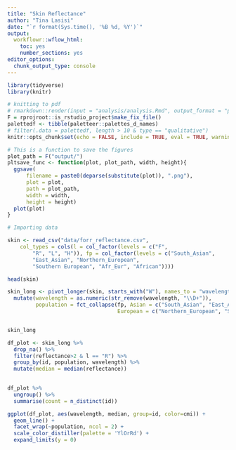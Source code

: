 ```yaml
---
title: "Skin Reflectance"
author: "Tina Lasisi"
date: "`r format(Sys.time(), '%B %d, %Y')`"
output:
  workflowr::wflow_html:
    toc: yes
    number_sections: yes
editor_options:
  chunk_output_type: console
---
```


```r
library(tidyverse)
library(knitr)

# knitting to pdf
# rmarkdown::render(input = "analysis/analysis.Rmd", output_format = "pdf_document", output_dir = "output")
F = rprojroot::is_rstudio_project$make_fix_file()
palettedf <- tibble(paletteer::palettes_d_names)
# filter(.data = palettedf, length > 10 & type == "qualitative")
knitr::opts_chunk$set(echo = FALSE, include = TRUE, eval = TRUE, warning = FALSE, message = FALSE, fig.retina = 2, fig.width = 8, fig.height = 6, out.width = "100%")
```


```r
# This is a function to save the figures
plot_path = F("output/")
pltsave_func <- function(plot, plot_path, width, height){
  ggsave(
      filename = paste0(deparse(substitute(plot)), ".png"),
      plot = plot, 
      path = plot_path,
      width = width,
      height = height)
  plot(plot)
}
```

```r
# Importing data

skin <- read_csv("data/forr_reflectance.csv", 
    col_types = cols(l = col_factor(levels = c("F", 
        "R", "L", "H")), fp = col_factor(levels = c("South_Asian", 
        "East_Asian", "Northern_European", 
        "Southern European", "Afr_Eur", "African"))))

head(skin)

```


```r

skin_long <- pivot_longer(skin, starts_with("W"), names_to = "wavelength", values_to = "reflectance")%>% 
  mutate(wavelength = as.numeric(str_remove(wavelength, "\\D+")),
         population = fct_collapse(fp, Asian = c("South_Asian", "East_Asian"),
                                   European = c("Northern_European", "Southern European")))


skin_long

```

```r

df_plot <- skin_long %>%
  drop_na() %>%
  filter(reflectance>2 & l == "R") %>% 
  group_by(id, population, wavelength) %>% 
  mutate(median = median(reflectance))
  
```

```r

df_plot %>% 
  ungroup() %>% 
  summarise(count = n_distinct(id))
```


```r

ggplot(df_plot, aes(wavelength, median, group=id, color=cmi)) + 
  geom_line() +
  facet_wrap(~population, ncol = 2) +
  scale_color_distiller(palette = 'YlOrRd') +
  expand_limits(y = 0)

```

